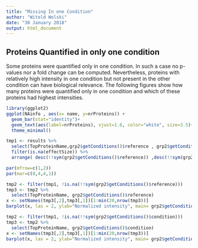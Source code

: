 ```yaml
---
title: "Missing In one Condition"
author: "Witold Wolski"
date: "30 January 2018"
output: html_document
---
```



## Proteins Quantified in only one condition

Some proteins were quantified only in one condition. In such a case no p-values nor a fold change can be computed. Nevertheless, proteins with relatively high intensity in one condition but not present in the other condition can have biological relevance. The following figures show how many proteins were quantified only in one condition and which of these proteins had highest intensities.




```r
library(ggplot2)
ggplot(NAinfo , aes(x= name, y=nrProteins)) +
  geom_bar(stat="identity")+
  geom_text(aes(label=nrProteins), vjust=1.6, color="white", size=3.5)+
  theme_minimal()

```


```r
tmp1 <- results %>%
  select(TopProteinName,grp2$getConditions()$reference , grp2$getConditions()$condition,effectSize) %>%
  filter(is.na(effectSize)) %>%
  arrange( desc(!!sym(grp2$getConditions()$reference)) ,desc(!!sym(grp2$getConditions()$condition)) ) 

```


```r

par(mfrow=c(1,2))
par(mar=c(8,4,4,1))

tmp2 <- filter(tmp1, !is.na(!!sym(grp2$getConditions()$reference)))
tmp3 <- tmp2 %>%
  select(TopProteinName, grp2$getConditions()$reference)
x <- setNames(tmp3[,2],tmp3[,1])[1:min(20,nrow(tmp3))]
barplot(x, las = 2, ylab="Normalized intensity", main= grp2$getConditions()$reference,cex.names=0.7, border="lightblue")

tmp2 <- filter(tmp1, !is.na(!!sym(grp2$getConditions()$condition)))
tmp3 <- tmp2 %>%
  select(TopProteinName, grp2$getConditions()$condition)
x <- setNames(tmp3[,2],tmp3[,1])[1:min(20,nrow(tmp3))]
barplot(x, las = 2, ylab="Normalized intensity", main= grp2$getConditions()$condition,cex.names=0.7, border="lightblue")

```
